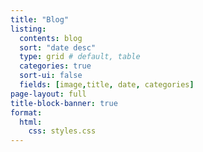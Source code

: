 ```yaml
---
title: "Blog"
listing:
  contents: blog
  sort: "date desc"
  type: grid # default, table
  categories: true
  sort-ui: false
  fields: [image,title, date, categories]
page-layout: full
title-block-banner: true 
format:
  html:
    css: styles.css
---
```

